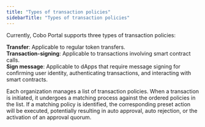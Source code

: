 ```yaml
---
title: "Types of transaction policies"
sidebarTitle: "Types of transaction policies"
---
```


Currently, Cobo Portal supports three types of transaction policies:

**Transfer**: Applicable to regular token transfers.<br/>
**Transaction-signing**: Applicable to transactions involving smart contract calls.<br/>
**Sign message**: Applicable to dApps that require message signing for confirming user identity, authenticating transactions, and interacting with smart contracts.


Each organization manages a list of transaction policies. When a transaction is initiated, it undergoes a matching process against the ordered policies in the list. If a matching policy is identified, the corresponding preset action will be executed, potentially resulting in auto approval, auto rejection, or the activation of an approval quorum.

